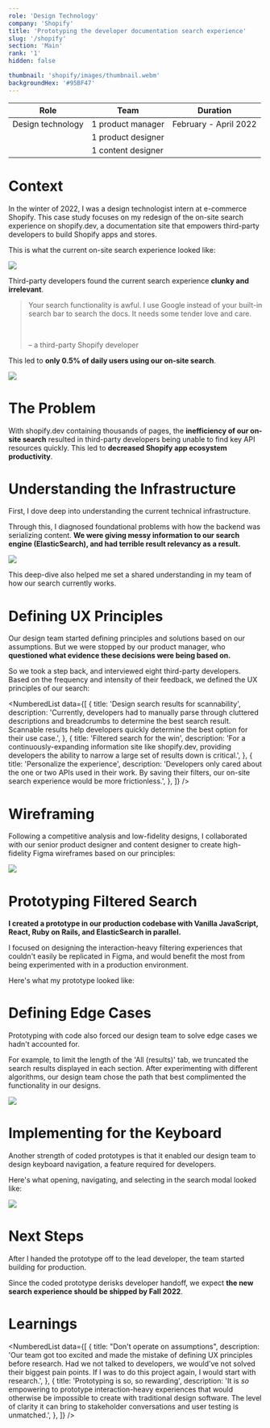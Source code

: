 ```yaml
---
role: 'Design Technology'
company: 'Shopify'
title: 'Prototyping the developer documentation search experience'
slug: '/shopify'
section: 'Main'
rank: '1'
hidden: false

thumbnail: 'shopify/images/thumbnail.webm'
backgroundHex: '#95BF47'
---
```




| Role              | Team               | Duration              |
| ----------------- | ------------------ | --------------------- |
| Design technology | 1 product manager  | February - April 2022 |
|                   | 1 product designer |                       |
|                   | 1 content designer |                       |

# Context

In the winter of 2022, I was a design technologist intern at e-commerce Shopify.
This case study focuses on my redesign of the on-site search experience
on<AutoLink to="https://shopify.dev/"> shopify.dev</AutoLink>, a documentation
site that empowers third-party developers to build Shopify apps and stores.

This is what the current on-site search experience looked like:

<FullBleed>
  <Image
    src={'shopify/images/current-site.webm'}
    className="mt-3 mb-2 mx-auto w-11/12 rounded-t-xl"
    caption="The current shopify.dev on-site search experience"
  />
</FullBleed>

Third-party developers found the current search experience **clunky and
irrelevant**.

> Your search functionality is awful. I use Google instead of your built-in
> search bar to search the docs. It needs some tender love and care.
>
> <br />
>
> – a third-party Shopify developer

This led to **only 0.5% of daily users using our on-site search**.

<FullBleed>
  <Image
    src="search-usage.png"
    caption="The percentage of daily users using our on-site search fluctuated around 0.5%"
    className="mt-3 mb-2 mx-auto w-2/3"
  />
</FullBleed>

# The Problem

<HighlightedSection>

With shopify.dev containing thousands of pages, the **inefficiency of our
on-site search** resulted in third-party developers being unable to find key API
resources quickly. This led to **decreased Shopify app ecosystem productivity**.

</HighlightedSection>

# Understanding the Infrastructure

First, I dove deep into understanding the current technical infrastructure.

Through this, I diagnosed foundational problems with how the backend was
serializing content. **We were giving messy information to our search engine
(ElasticSearch), and had terrible result relevancy as a result.**

<FullBleed>
  <Image
    src="search-serialization.png"
    caption="Useful information presented on our pages was being buried underneath clutter in our search backend"
    className="mt-3 mb-2 mx-auto w-5/6"
  />
</FullBleed>

This deep-dive also helped me set a shared understanding in my team of how our
search currently works.

# Defining UX Principles

Our design team started defining principles and solutions based on our
assumptions. But we were stopped by our product manager, who **questioned what
evidence these decisions were being based on.**

So we took a step back, and interviewed eight third-party developers. Based on
the frequency and intensity of their feedback, we defined the UX principles of
our search:

<NumberedList
  data={[
    {
      title: 'Design search results for scannability',
      description:
        'Currently, developers had to manually parse through cluttered descriptions and breadcrumbs to determine the best search result. Scannable results help developers quickly determine the best option for their use case.',
    },
    {
      title: 'Filtered search for the win',
      description:
        'For a continuously-expanding information site like shopify.dev, providing developers the ability to narrow a large set of results down is critical.',
    },
    {
      title: 'Personalize the experience',
      description:
        'Developers only cared about the one or two APIs used in their work. By saving their filters, our on-site search experience would be more frictionless.',
    },
  ]}
/>

# Wireframing

Following a competitive analysis and low-fidelity designs, I collaborated with
our senior product designer and content designer to create high-fidelity Figma
wireframes based on our principles:

<FullBleed>
  <Image
    src="search-modal.jpg"
    caption="The high-fidelity search modal mockup our team created"
    className="mt-3 mb-2 mx-auto w-full"
  />
</FullBleed>

# Prototyping Filtered Search

**I created a prototype in our production codebase with Vanilla JavaScript,
React, Ruby on Rails, and ElasticSearch in parallel.**

I focused on designing the interaction-heavy filtering experiences that couldn't
easily be replicated in Figma, and would benefit the most from being
experimented with in a production environment.

Here's what my prototype looked like:

<FullBleed>
  <FeatureGIFs
    data={[
      {
        src: 'shopify/images/using-tabs.webm',
        title: 'Filter-by-category tabs',
        description:
          "Based on the search query, the search modal would display category-specific tabs. On click, the tabs would display results from that category. A mixture of results would be displayed by default in the 'All' tab.",
      },
      {
        src: 'shopify/images/dynamic-tabs.webm',
        title: 'Dynamic tab positioning',
        description:
          'These tabs would be dynamically ordered from left-to-right based on the relevance of their respective categories.',
      },
      {
        src: 'shopify/images/filter-checkboxes.webm',
        title: 'Personalized filters',
        description:
          'The search modal would also enable developers to view content only from selected categories. This helped developers focus on results for the Shopify APIs of their current project.',
      },
      {
        src: 'shopify/images/filter-cookies.webm',
        title: 'Saving filters',
        description:
          'Even after navigating to away from the page, selected filters were preserved using cookies.',
      },
      {
        src: 'shopify/images/filter-clear-all.webm',
        title: 'Clearing filters',
        description:
          'If a developer wanted to remove their filters, they could clear them in one click.',
      },
    ]}
  />
</FullBleed>

# Defining Edge Cases

Prototyping with code also forced our design team to solve edge cases we hadn't
accounted for.

For example, to limit the length of the 'All (results)' tab, we truncated the
search results displayed in each section. After experimenting with different
algorithms, our design team chose the path that best complimented the
functionality in our designs.

<FullBleed>
  <Image
    src={'shopify/images/es-truncation.webm'}
    className="mt-3 mb-2 mx-auto w-7/12"
    captionClassName="w-1/2"
    caption="Results below the score threshold (highlighted in red) were retained to preserve 'View all results' functionality"
  />
</FullBleed>

# Implementing for the Keyboard

Another strength of coded prototypes is that it enabled our design team to
design keyboard navigation, a feature required for developers.

Here's what opening, navigating, and selecting in the search modal looked like:

<FullBleed>
  <Image
    src={'shopify/images/keyboard-accessibility.webm'}
    className="mt-3 mb-2 mx-auto w-7/12"
    captionClassName="w-1/2"
    caption="Interactions were linked to / (open search bar), arrow keys (result navigation), Esc (close search bar), and ↩ (open selected result)"
  />
</FullBleed>

# Next Steps

After I handed the prototype off to the lead developer, the team started
building for production.

Since the coded prototype derisks developer handoff, we expect **the new search
experience should be shipped by Fall 2022**.

# Learnings

<NumberedList
  data={[
    {
      title: "Don't operate on assumptions",
      description:
        'Our team got too excited and made the mistake of defining UX principles before research. Had we not talked to developers, we would’ve not solved their biggest pain points. If I was to do this project again, I would start with research.',
    },
    {
      title: 'Prototyping is so, so rewarding',
      description:
        'It is _so_ empowering to prototype interaction-heavy experiences that would otherwise be impossible to create with traditional design software. The level of clarity it can bring to stakeholder conversations and user testing is unmatched.',
    },
  ]}
/>
